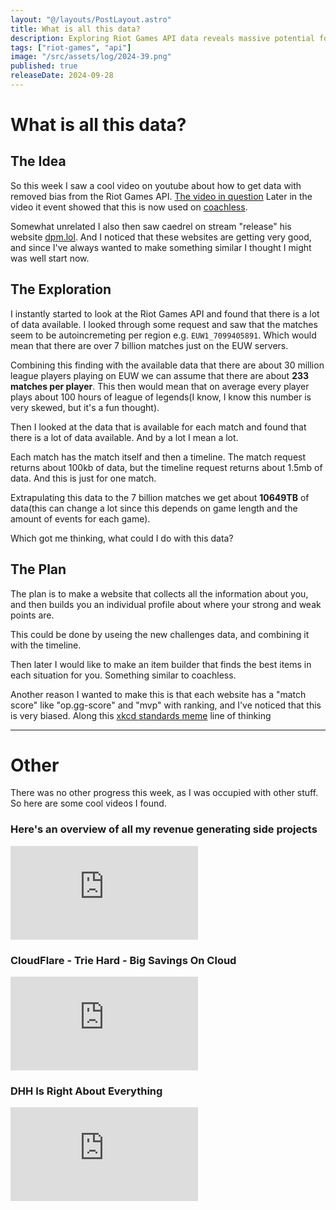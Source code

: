 ```yaml
---
layout: "@/layouts/PostLayout.astro"
title: What is all this data?
description: Exploring Riot Games API data reveals massive potential for player insights. With over 7 billion matches and 10649TB of data.
tags: ["riot-games", "api"]
image: "/src/assets/log/2024-39.png"
published: true
releaseDate: 2024-09-28
---
```


# What is all this data?

## The Idea

So this week I saw a cool video on youtube about how to get data with removed bias from the Riot Games API. [The video in question](https://www.youtube.com/watch?v=a-a6__xFeVc)
Later in the video it event showed that this is now used on [coachless](https://coachless.gg/).

Somewhat unrelated I also then saw caedrel on stream "release" his website [dpm.lol](https://dpm.lol/).
And I noticed that these websites are getting very good, and since I've always wanted to make something similar I thought I might was well start now.

## The Exploration

I instantly started to look at the Riot Games API and found that there is a lot of data available.
I looked through some request and saw that the matches seem to be autoincremeting per region e.g. `EUW1_7099405891`. Which would mean that there are over 7 billion matches just on the EUW servers.

Combining this finding with the available data that there are about 30 million league players playing on EUW we can assume that there are about **233 matches per player**.
This then would mean that on average every player plays about 100 hours of league of legends(I know, I know this number is very skewed, but it's a fun thought).

Then I looked at the data that is available for each match and found that there is a lot of data available. And by a lot I mean a lot.

Each match has the match itself and then a timeline. The match request returns about 100kb of data, but the timeline request returns about 1.5mb of data. And this is just for one match.

Extrapulating this data to the 7 billion matches we get about **10649TB** of data(this can change a lot since this depends on game length and the amount of events for each game).

Which got me thinking, what could I do with this data?

## The Plan

The plan is to make a website that collects all the information about you, and then builds you an individual profile about where your strong and weak points are.

This could be done by useing the new challenges data, and combining it with the timeline.

Then later I would like to make an item builder that finds the best items in each situation for you. Something similar to coachless.

Another reason I wanted to make this is that each website has a "match score" like "op.gg-score" and "mvp" with ranking, and I've noticed that this is very biased.
Along this [xkcd standards meme](https://xkcd.com/927/) line of thinking

---

# Other

There was no other progress this week, as I was occupied with other stuff. So here are some cool videos I found.

### Here's an overview of all my revenue generating side projects

<div class="relative w-full pb-[56.25%]">
  <iframe
    class="absolute left-0 top-0 h-full w-full"
    src="https://www.youtube-nocookie.com/embed/-wk-zezHwZs?si=xqCTHKREQq1pkH5e"
    title="YouTube video player"
    frameborder="0"
    allow="accelerometer; autoplay; clipboard-write; encrypted-media; gyroscope; picture-in-picture; web-share"
    referrerpolicy="strict-origin-when-cross-origin"
    allowfullscreen
    loading="lazy"
  ></iframe>
</div>

### CloudFlare - Trie Hard - Big Savings On Cloud

<div class="relative w-full pb-[56.25%]">
  <iframe
    class="absolute left-0 top-0 h-full w-full"
    src="https://www.youtube-nocookie.com/embed/xV4rLfpidIk?si=LHfE4rIs16B5alKZ"
    title="YouTube video player"
    frameborder="0"
    allow="accelerometer; autoplay; clipboard-write; encrypted-media; gyroscope; picture-in-picture; web-share"
    referrerpolicy="strict-origin-when-cross-origin"
    allowfullscreen
    loading="lazy"
  ></iframe>
</div>

### DHH Is Right About Everything

<div class="relative w-full pb-[56.25%]">
  <iframe
    class="absolute left-0 top-0 h-full w-full"
    src="https://www.youtube-nocookie.com/embed/mTa2d3OLXhg?si=mookdHzEgzwDREiX"
    title="YouTube video player"
    frameborder="0"
    allow="accelerometer; autoplay; clipboard-write; encrypted-media; gyroscope; picture-in-picture; web-share"
    referrerpolicy="strict-origin-when-cross-origin"
    allowfullscreen
    loading="lazy"
  ></iframe>
</div>

